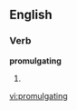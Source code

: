 
==English==

===Verb===
'''promulgating'''

# {{present participle of|[[promulgate]]}}

[[vi:promulgating]]